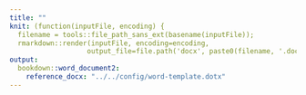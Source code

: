 ```yaml
---
title: ""
knit: (function(inputFile, encoding) {
  filename = tools::file_path_sans_ext(basename(inputFile));
  rmarkdown::render(inputFile, encoding=encoding,
                   output_file=file.path('docx', paste0(filename, '.docx')))})
output:
  bookdown::word_document2:
    reference_docx: "../../config/word-template.dotx"
---
```

